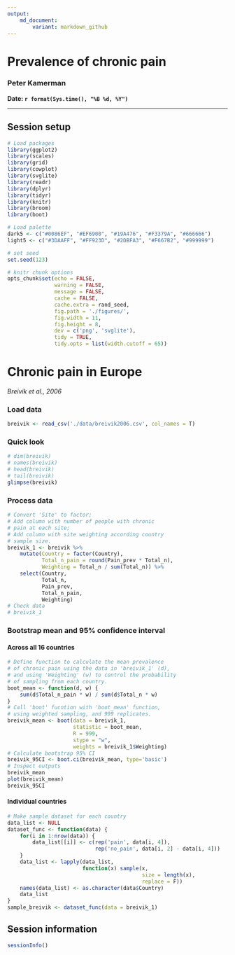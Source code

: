 ```yaml
---
output: 
    md_document:
        variant: markdown_github
---
```


# Prevalence of chronic pain

### Peter Kamerman

**Date: `r format(Sys.time(), "%B %d, %Y")`**

***

## Session setup
```r
# Load packages
library(ggplot2)
library(scales)
library(grid)
library(cowplot)
library(svglite)
library(readr)
library(dplyr)
library(tidyr)
library(knitr)
library(broom)
library(boot)

# Load palette
dark5 <- c("#0086EF", "#EF6900", "#19A476", "#F3379A", "#666666")
light5 <- c("#3DAAFF", "#FF923D", "#2DBFA3", "#F667B2", "#999999")

# set seed
set.seed(123)

# knitr chunk options
opts_chunk$set(echo = FALSE,
               warning = FALSE,
               message = FALSE,
               cache = FALSE,
               cache.extra = rand_seed,
               fig.path = './figures/',
               fig.width = 11,
               fig.height = 8,
               dev = c('png', 'svglite'),
               tidy = TRUE, 
               tidy.opts = list(width.cutoff = 65))
```

# Chronic pain in Europe 
*Breivik et al., 2006*

### Load data
```r
breivik <- read_csv('./data/breivik2006.csv', col_names = T)
```

### Quick look
```r
# dim(breivik)
# names(breivik)
# head(breivik)
# tail(breivik)
glimpse(breivik)
```

### Process data
```r
# Convert 'Site' to factor;
# Add column with number of people with chronic 
# pain at each site;
# Add column with site weighting according country 
# sample size.
breivik_1 <- breivik %>%
    mutate(Country = factor(Country),
           Total_n_pain = round(Pain_prev * Total_n),
           Weighting = Total_n / sum(Total_n)) %>%
    select(Country, 
           Total_n,
           Pain_prev, 
           Total_n_pain, 
           Weighting)
# Check data
# breivik_1
```

### Bootstrap mean and 95% confidence interval
#### Across all 16 countries
```r
# Define function to calculate the mean prevalence 
# of chronic pain using the data in 'breivik_1' (d), 
# and using 'Weighting' (w) to control the probability 
# of sampling from each country.
boot_mean <- function(d, w) {
    sum(d$Total_n_pain * w) / sum(d$Total_n * w)
}
# Call 'boot' fucntion with 'boot_mean' function,
# using weighted sampling, and 999 replicates.
breivik_mean <- boot(data = breivik_1, 
                     statistic = boot_mean, 
                     R = 999, 
                     stype = "w", 
                     weights = breivik_1$Weighting)
# Calculate bootstrap 95% CI
breivik_95CI <- boot.ci(breivik_mean, type='basic')
# Inspect outputs
breivik_mean
plot(breivik_mean)
breivik_95CI
```
#### Individual countries
```r
# Make sample dataset for each country
data_list <- NULL
dataset_func <- function(data) {
    for(i in 1:nrow(data)) {
        data_list[[i]] <- c(rep('pain', data[i, 4]),
                            rep('no_pain', data[i, 2] - data[i, 4]))
    }
    data_list <- lapply(data_list, 
                        function(x) sample(x,
                                           size = length(x),
                                           replace = F))
    names(data_list) <- as.character(data$Country)
    data_list
}
sample_breivik <- dataset_func(data = breivik_1)
```

## Session information
```r
sessionInfo()
```